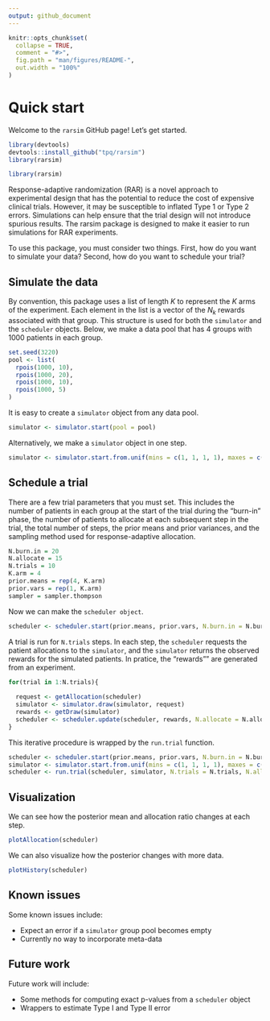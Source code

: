 ```yaml
---
output: github_document
---
```


<!-- README.md is generated from README.Rmd. Please edit that file -->

```r
knitr::opts_chunk$set(
  collapse = TRUE,
  comment = "#>",
  fig.path = "man/figures/README-",
  out.width = "100%"
)
```

# Quick start

Welcome to the `rarsim` GitHub page! Let's get started.

```r
library(devtools)
devtools::install_github("tpq/rarsim")
library(rarsim)
```

```r
library(rarsim)
```

Response-adaptive randomization (RAR) is a novel approach to experimental design that has the potential to reduce the cost of expensive clinical trials. However, it may be susceptible to inflated Type 1 or Type 2 errors. Simulations can help ensure that the trial design will not introduce spurious results. The rarsim package is designed to make it easier to run simulations for RAR experiments.

To use this package, you must consider two things. First, how do you want to simulate your data? Second, how do you want to schedule your trial?

## Simulate the data

By convention, this package uses a list of length $K$ to represent the $K$ arms of the experiment. Each element in the list is a vector of the $N_k$ rewards associated with that group. This structure is used for both the `simulator` and the `scheduler` objects. Below, we make a data pool that has 4 groups with 1000 patients in each group.

```r
set.seed(3220)
pool <- list(
  rpois(1000, 10),
  rpois(1000, 20),
  rpois(1000, 10),
  rpois(1000, 5)
)
```

It is easy to create a `simulator` object from any data pool.

```r
simulator <- simulator.start(pool = pool)
```

Alternatively, we make a `simulator` object in one step.

```r
simulator <- simulator.start.from.unif(mins = c(1, 1, 1, 1), maxes = c(7, 7, 6, 6))
```

## Schedule a trial

There are a few trial parameters that you must set. This includes the number of patients in each group at the start of the trial during the "burn-in" phase, the number of patients to allocate at each subsequent step in the trial, the total number of steps, the prior means and prior variances, and the sampling method used for response-adaptive allocation.

```r
N.burn.in = 20
N.allocate = 15
N.trials = 10
K.arm = 4
prior.means = rep(4, K.arm)
prior.vars = rep(1, K.arm)
sampler = sampler.thompson
```

Now we can make the `scheduler object`.

```r
scheduler <- scheduler.start(prior.means, prior.vars, N.burn.in = N.burn.in, sampler = sampler)
```

A trial is run for `N.trials` steps. In each step, the `scheduler` requests the patient allocations to the `simulator`, and the `simulator` returns the observed rewards for the simulated patients. In pratice, the "rewards"" are generated from an experiment.

```r
for(trial in 1:N.trials){
  
  request <- getAllocation(scheduler)
  simulator <- simulator.draw(simulator, request)
  rewards <- getDraw(simulator)
  scheduler <- scheduler.update(scheduler, rewards, N.allocate = N.allocate)
}
```

This iterative procedure is wrapped by the `run.trial` function.

```r
scheduler <- scheduler.start(prior.means, prior.vars, N.burn.in = N.burn.in, sampler = sampler)
simulator <- simulator.start.from.unif(mins = c(1, 1, 1, 1), maxes = c(7, 7, 6, 6))
scheduler <- run.trial(scheduler, simulator, N.trials = N.trials, N.allocate = N.allocate)
```

## Visualization

We can see how the posterior mean and allocation ratio changes at each step.

```r
plotAllocation(scheduler)
```

We can also visualize how the posterior changes with more data.

```r
plotHistory(scheduler)
```

## Known issues

Some known issues include:

* Expect an error if a `simulator` group pool becomes empty
* Currently no way to incorporate meta-data

## Future work

Future work will include:

* Some methods for computing exact p-values from a `scheduler` object
* Wrappers to estimate Type I and Type II error

